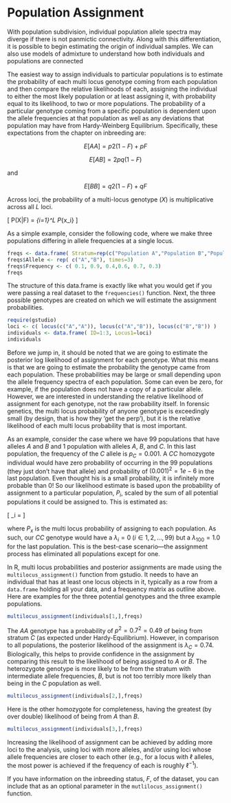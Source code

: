 # Population Assignment

With population subdivision, individual population allele spectra may diverge if there is not panmictic connectivity.  Along with this differentiation, it is possible to begin estimating the origin of individual samples.  We can also use models of admixture to understand how both individuals and populations are connected

The easiest way to assign individuals to particular populations is to estimate the probability of each multi locus genotype coming from each population and then compare the relative likelihoods of each, assigning the individual to either the most likely population or at least assigning it, with probability equal to its likelihood, to two or more populations.  The probability of a particular genotype coming from a specific population is dependent upon the allele frequencies at that population as well as any deviations that population may have from Hardy-Weinberg Equilibrium.  Specifically, these expectations from the chapter on inbreeding are:

$$E[AA] = p2(1-F)+pF$$

$$E[AB] = 2pq(1-F)$$

and

$$E[BB] = q2(1-F)+qF$$

Across loci, the probability of a multi-locus genotype ($X$) is multiplicative across all $L$ loci.

\[
P(X|F) = \prod_{i=1}^L P_{x_i}
\]

As a simple example, consider the following code, where we make three populations differing in allele frequencies at a single locus.  

```r
freqs <- data.frame( Stratum=rep(c("Population A","Population B","Population C"),each=2), Locus="Locus1")
freqs$Allele <- rep( c("A","B"), times=3)
freqs$Frequency <- c( 0.1, 0.9, 0.4,0.6, 0.7, 0.3)
freqs
```

The structure of this data.frame is exactly like what you would get if you were passing a real dataset to the `frequencies()` function.  Next, the three possible genotypes are created on which we will estimate the assignment probabilities.

```r
require(gstudio)
loci <- c( locus(c("A","A")), locus(c("A","B")), locus(c("B","B")) )
individuals <- data.frame( ID=1:3, Locus1=loci)
individuals
```

Before we jump in, it should be noted that we are going to estimate the posterior log likelihood of assignment for each genotype.  What this means is that we are going to estimate the probability the genotype came from each population.  These probabilities may be large or small depending upon the allele frequency spectra of each population.  Some can even be zero, for example, if the population does not have a copy of a particular allele.  However, we are interested in understanding the relative likelihood of assignment for each genotype, not the raw probability itself.  In forensic genetics, the multi locus probability of anyone genotype is exceedingly small (by design, that is how they 'get the perp'), but it is the relative likelihood of each multi locus probability that is most important.  

As an example, consider the case where we have 99 populations that have alleles $A$ and $B$ and 1 population with alleles $A$, $B$, and $C$.  In this last population, the frequency of the $C$ allele is $p_C = 0.001$.  A $CC$ homozygote individual would have zero probability of occurring in the 99 populations (they just don’t have that allele) and probability of $(0.001)^2 = 1e-6$ in the last population.  Even thought his is a small probability, it is infinitely more probable than 0!  So our likelihood estimate is based upon the probability of assignment to a particular population, $P_i$, scaled by the sum of all potential populations it could be assigned to.  This is estimated as:

\[
\lambda_i = \frac{P_i}{\sum_{j=1}^K P_j}
\]

where $P_x$ is the multi locus probability of assigning to each population.  As such, our $CC$ genotype would have a $\lambda_i = 0\; (i \in 1, 2, \ldots, 99)$ but a $\lambda_{100} = 1.0$ for the last population.  This is the best-case scenario---the assignment process has eliminated all populations except for one.

In R, multi locus probabilities and posterior assignments are made using the `multilocus_assignment()` function from gstudio.  It needs to have an individual that has at least one locus objects in it, typically as a row from a `data.frame` holding all your data, and a frequency matrix as outline above.  Here are examples for the three potential genotypes and the three example populations.


```r
multilocus_assignment(individuals[1,],freqs)
```

The $AA$ genotype has a probability of $p^2 = 0.7^2 = 0.49$ of being from stratum $C$ (as expected under Hardy-Equilibrium).  However, in comparison to all populations, the posterior likelihood of the assignment is $\lambda_C = 0.74$.  Biologically, this helps to provide confidence in the assignment by comparing this result to the likelihood of being assigned to $A$ or $B$.  The heterozygote genotype is more likely to be from the stratum with intermediate allele frequencies, $B$, but is not too terribly more likely than being in the $C$ population as well.


```r
multilocus_assignment(individuals[2,],freqs)
```

Here is the other homozygote for completeness, having the greatest (by over double) likelihood of being from $A$ than $B$.

```r
multilocus_assignment(individuals[3,],freqs)
```

Increasing the likelihood of assignment can be achieved by adding more loci to the analysis, using loci with more alleles, and/or using loci whose allele frequencies are closer to each other (e.g., for a locus with $\ell$ alleles, the most power is achieved if the frequency of each is roughly $\ell^{-1}$).

If you have information on the inbreeding status, $F$, of the dataset, you can include that as an optional parameter in the `mutlilocus_assignment()` function.
